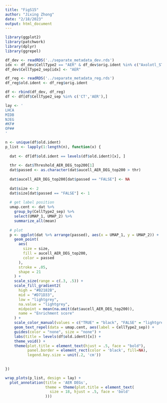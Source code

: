 ```yaml
---
title: "FigS15"
author: "Jixing Zhong"
date: "2/18/2023"
output: html_document
---
```


```r
library(ggplot2)
library(patchwork)
library(dplyr)
library(ggrepel)

df_dev <- readRDS('../separate_metadata_dev.rds')
idx <- df_dev$CellType2 == "AER" & df_dev$orig.ident %in% c("Axolotl_ST50", "Axolotl_ST52", "Axolotl_ST54")
df_dev$CellType2_sep[idx] <- "AER"

df_reg <- readRDS('../separate_metadata_reg.rds')
df_reg$old.ident <- df_reg$orig.ident

df <- rbind(df_dev, df_reg)
df <- df[df$CellType2_sep %in% c('CT','AER'),]

lay <- '
LHCA
MIDB
NJEG
#KF#
OP##
'


```


```r
n <- unique(df$old.ident)
p_list <- lapply(1:length(n), function(x) {
  
  dat <- df[df$old.ident == levels(df$old.ident)[x], ]
  
  thr <- dat$Threshold_AER_DEG_top200[1]
  dat$passed <- as.character(dat$aucell_AER_DEG_top200 > thr)
  
  dat$aucell_AER_DEG_top200[dat$passed == "FALSE"] <- NA
  
  dat$size <- 2
  dat$size[dat$passed == "FALSE"] <- 1
  
  # get label position
  umap.cent <- dat %>%
    group_by(CellType2_sep) %>%
    select(UMAP_1, UMAP_2) %>%
    summarize_all(mean)
  
  # plot
  p <- ggplot(dat %>% arrange(passed), aes(x = UMAP_1, y = UMAP_2)) +
    geom_point(
      aes(
        size = size,
        fill = aucell_AER_DEG_top200,
        color = passed
      ),
      stroke = .05,
      shape = 21
    ) +
    scale_size(range = c(.3, .5)) +
    scale_fill_gradient2(
      high = "#B2182B",
      mid = "#D71D33",
      low = "lightgrey",
      na.value = "lightgrey",
      midpoint = mean(na.omit(dat$aucell_AER_DEG_top200)),
      name = "Enrichment score"
    ) +
    scale_color_manual(values = c("TRUE" = "black", "FALSE" = "lightgrey")) +
    geom_text_repel(data = umap.cent, aes(label = CellType2_sep)) +
    guides(color = "none", size = "none") +
    labs(title = levels(df$old.ident)[x]) +
    theme_void() +
    theme(plot.title = element_text(hjust = .5, face = "bold"),
          panel.border = element_rect(color = 'black', fill=NA),
          legend.key.size = unit(.2, 'cm'))
  
  
})

wrap_plots(p_list, design = lay) +
  plot_annotation(title = 'AER DEGs',
                  theme = theme(plot.title = element_text(
                    size = 18, hjust = .5, face = 'bold'
                  ))) 
```


